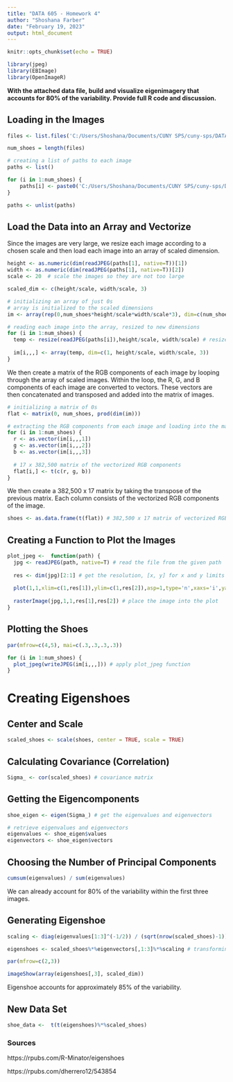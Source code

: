 ```yaml
---
title: "DATA 605 - Homework 4"
author: "Shoshana Farber"
date: "February 19, 2023"
output: html_document
---
```


```r
knitr::opts_chunk$set(echo = TRUE)

library(jpeg)
library(EBImage)
library(OpenImageR)
```

**With the attached data file, build and visualize eigenimagery that accounts for 80% of the variability. Provide full R code and discussion.**

## Loading in the Images

```r
files <- list.files('C:/Users/Shoshana/Documents/CUNY SPS/cuny-sps/DATA_605/Eigenshoes', pattern = '\\.jpg') # grab each image name

num_shoes = length(files)

# creating a list of paths to each image
paths <- list()

for (i in 1:num_shoes) {
    paths[i] <- paste0('C:/Users/Shoshana/Documents/CUNY SPS/cuny-sps/DATA_605/Eigenshoes/', files[i])
}

paths <- unlist(paths)
```

## Load the Data into an Array and Vectorize

Since the images are very large, we resize each image according to a chosen scale and then load each image into an array of scaled dimension. 

```r
height <- as.numeric(dim(readJPEG(paths[1], native=T))[1])
width <- as.numeric(dim(readJPEG(paths[1], native=T))[2])
scale <- 20  # scale the images so they are not too large

scaled_dim <- c(height/scale, width/scale, 3)

# initializing an array of just 0s
# array is initialized to the scaled dimensions
im <- array(rep(0,num_shoes*height/scale*width/scale*3), dim=c(num_shoes, height/scale, width/scale, 3))

# reading each image into the array, resized to new dimensions
for (i in 1:num_shoes) {
  temp <- resize(readJPEG(paths[i]),height/scale, width/scale) # resize to new dimensions
  
  im[i,,,] <- array(temp, dim=c(1, height/scale, width/scale, 3))
}
```

We then create a matrix of the RGB components of each image by looping through the array of scaled images. Within the loop, the R, G, and B components of each image are converted to vectors. These vectors are then concatenated and transposed and added into the matrix of images. 

```r
# initializing a matrix of 0s
flat <- matrix(0, num_shoes, prod(dim(im))) 

# extracting the RGB components from each image and loading into the matrix
for (i in 1:num_shoes) {
  r <- as.vector(im[i,,,1]) 
  g <- as.vector(im[i,,,2])
  b <- as.vector(im[i,,,3])
  
  # 17 x 382,500 matrix of the vectorized RGB components
  flat[i,] <- t(c(r, g, b))
}
```

We then create a 382,500 x 17 matrix by taking the transpose of the previous matrix. Each column consists of the vectorized RGB components of the image. 

```r
shoes <- as.data.frame(t(flat)) # 382,500 x 17 matrix of vectorized RGB components
```

## Creating a Function to Plot the Images

```r
plot_jpeg <-  function(path) {
  jpg <- readJPEG(path, native=T) # read the file from the given path
  
  res <- dim(jpg)[2:1] # get the resolution, [x, y] for x and y limits
  
  plot(1,1,xlim=c(1,res[1]),ylim=c(1,res[2]),asp=1,type='n',xaxs='i',yaxs='i',xaxt='n',yaxt='n',xlab='',ylab='',bty='n') # initialize empty plot
  
  rasterImage(jpg,1,1,res[1],res[2]) # place the image into the plot
}
```

## Plotting the Shoes

```r
par(mfrow=c(4,5), mai=c(.3,.3,.3,.3))

for (i in 1:num_shoes) {
  plot_jpeg(writeJPEG(im[i,,,])) # apply plot_jpeg function
}
```

# Creating Eigenshoes

## Center and Scale

```r
scaled_shoes <- scale(shoes, center = TRUE, scale = TRUE)
```

## Calculating Covariance (Correlation)

```r
Sigma_ <- cor(scaled_shoes) # covariance matrix
```

## Getting the Eigencomponents

```r
shoe_eigen <- eigen(Sigma_) # get the eigenvalues and eigenvectors

# retrieve eigenvalues and eigenvectors
eigenvalues <- shoe_eigen$values
eigenvectors <- shoe_eigen$vectors
```

## Choosing the Number of Principal Components

```r
cumsum(eigenvalues) / sum(eigenvalues)
```

We can already account for 80% of the variability within the first three images.

## Generating Eigenshoe

```r
scaling <- diag(eigenvalues[1:3]^(-1/2)) / (sqrt(nrow(scaled_shoes)-1)) # correcting for unit length using scale factor from above

eigenshoes <- scaled_shoes%*%eigenvectors[,1:3]%*%scaling # transforming eigenvectors from Sigma_

par(mfrow=c(2,3))

imageShow(array(eigenshoes[,3], scaled_dim))
```

Eigenshoe accounts for approximately 85% of the variability.

## New Data Set

```r
shoe_data <-  t(t(eigenshoes)%*%scaled_shoes)
```

### Sources

https://rpubs.com/R-Minator/eigenshoes

https://rpubs.com/dherrero12/543854

